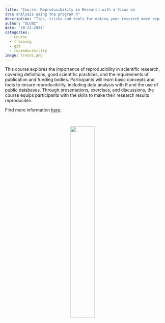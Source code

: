 ```yaml
---
title: "Course: Reproducibility in Research with a focus on
data analysis using the program R"
description: "Tips, tricks and tools for making your research more reproducible."
author: "SLUBI"
date: "10-21-2024"
categories:
  - course
  - training
  - git 
  - reproducibility
image: trends.png
---
```


This course explores the importance of reproducibility in scientific research, covering definitions, good scientific practices, and the requirements of publication and funding bodies. Participants will learn basic concepts and tools to ensure reproducibility, including data analysis with R and the use of public databases. Through presentations, exercises, and discussions, the course equips participants with the skills to make their research results reproducible.

Find more information [here](https://personalkurser.slu.se/kurser/kurs.cfm?KursID=PVG0038&oid=10). 

<br>
<center>
[![](Rlogo.svg){.class width=40%}](https://www.r-project.org/about.html)